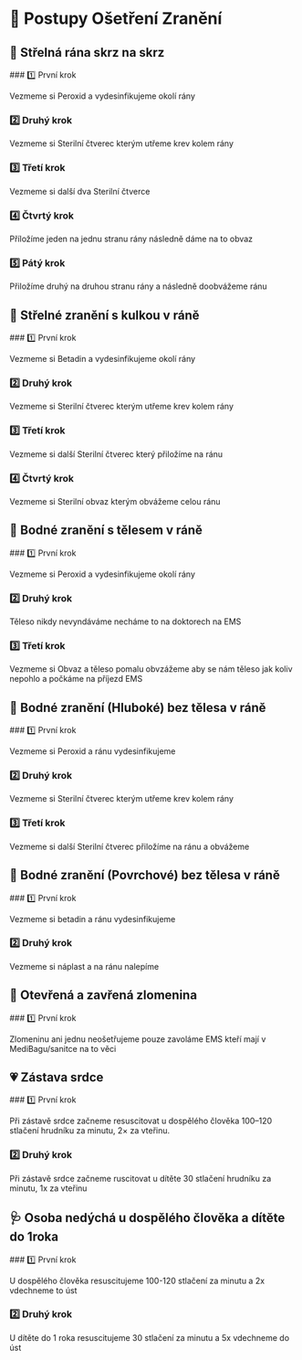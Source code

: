
# 💊 Postupy Ošetření Zranění

## 🔫 Střelná rána skrz na skrz

<Steps>
### 1️⃣ První krok
 
Vezmeme si Peroxid a vydesinfikujeme okolí rány
 
### 2️⃣ Druhý krok
 
Vezmeme si Sterilní čtverec kterým utřeme krev kolem rány

### 3️⃣ Třetí krok

Vezmeme si další dva Sterilní čtverce

### 4️⃣ Čtvrtý krok

Příložíme jeden na jednu stranu rány následně dáme na to obvaz

### 5️⃣ Pátý krok

Přiložíme druhý na druhou stranu rány a následně doobvážeme ránu

</Steps>

## 🔫 Střelné zranění s kulkou v ráně

<Steps>
### 1️⃣ První krok
 
Vezmeme si Betadin a vydesinfikujeme okolí rány
 
### 2️⃣ Druhý krok
 
Vezmeme si Sterilní čtverec kterým utřeme krev kolem rány

### 3️⃣ Třetí krok

Vezmeme si další Sterilní čtverec který přiložíme na ránu

### 4️⃣ Čtvrtý krok

Vezmeme si Sterilní obvaz kterým obvážeme celou ránu

</Steps>

## 🔪 Bodné zranění s tělesem v ráně

<Steps>
### 1️⃣ První krok
 
Vezmeme si Peroxid a vydesinfikujeme okolí rány
 
### 2️⃣ Druhý krok
 
Těleso nikdy nevyndáváme necháme to na doktorech na EMS

### 3️⃣ Třetí krok

Vezmeme si Obvaz a těleso pomalu obvzážeme aby se nám těleso jak koliv nepohlo a počkáme na příjezd EMS

</Steps>

## 🔪 Bodné zranění (Hluboké) bez tělesa v ráně

<Steps>
### 1️⃣ První krok
 
Vezmeme si Peroxid a ránu vydesinfikujeme
 
### 2️⃣ Druhý krok
 
Vezmeme si Sterilní čtverec kterým utřeme krev kolem rány

### 3️⃣ Třetí krok

Vezmeme si další Sterilní čtverec přiložíme na ránu a obvážeme

</Steps>

## 🔪 Bodné zranění (Povrchové) bez tělesa v ráně

<Steps>
### 1️⃣ První krok
 
Vezmeme si betadin a ránu vydesinfikujeme
 
### 2️⃣ Druhý krok
 
Vezmeme si náplast a na ránu nalepíme

</Steps>

## 💉 Otevřená a zavřená zlomenina

<Steps>
### 1️⃣ První krok
 
Zlomeninu ani jednu neošetřujeme pouze zavoláme EMS kteří mají v MediBagu/sanitce na to věci

</Steps>

## 💗 Zástava srdce

<Steps>
### 1️⃣ První krok
 
Při zástavě srdce začneme resuscitovat u dospělého člověka 100–120 stlačení hrudníku za minutu, 2× za vteřinu.
 
### 2️⃣ Druhý krok
 
Při zástavě srdce začneme ruscitovat u dítěte 30 stlačení hrudníku za minutu, 1x za vteřinu

</Steps>

## 🩺 Osoba nedýchá u dospělého člověka a dítěte do 1roka

<Steps>
### 1️⃣ První krok
 
U dospělého člověka resuscitujeme 100-120 stlačení za minutu a 2x vdechneme to úst
 
### 2️⃣ Druhý krok
 
U dítěte do 1 roka resuscitujeme 30 stlačení za minutu a 5x vdechneme do úst

</Steps>
